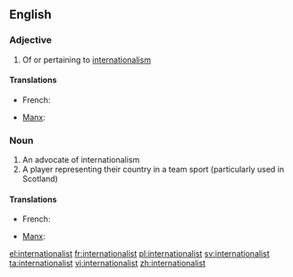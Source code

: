 ==English==

===Adjective===
{{en-adj}}

# Of or pertaining to [[internationalism]]

====Translations====
{{trans-top|about internationalism}}
* French: {{t+|fr|internationaliste}}
{{trans-mid}}
* [[Manx]]: {{t|gv|eddyr-ashoonagh}}
{{trans-bottom}}

===Noun===
{{en-noun}}

# An advocate of internationalism
# A player representing their country in a team sport (particularly used in Scotland)

====Translations====
{{trans-top|advocate of internationalism}}
* French: {{t+|fr|internationaliste}}
{{trans-mid}}
* [[Manx]]: {{t|gv|eddyr-ashoonagheyr|m}}
{{trans-bottom}}

[[el:internationalist]]
[[fr:internationalist]]
[[pl:internationalist]]
[[sv:internationalist]]
[[ta:internationalist]]
[[vi:internationalist]]
[[zh:internationalist]]